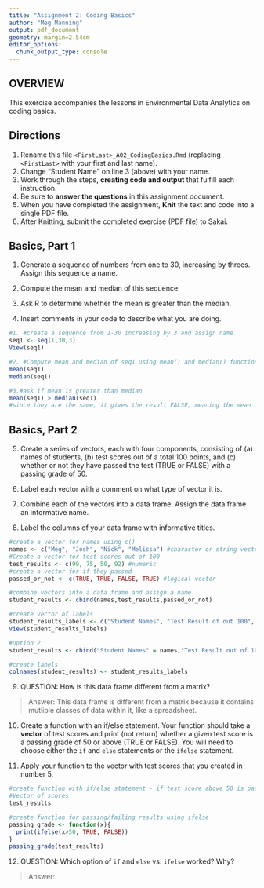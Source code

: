 ```yaml
---
title: "Assignment 2: Coding Basics"
author: "Meg Manning"
output: pdf_document
geometry: margin=2.54cm
editor_options: 
  chunk_output_type: console
---
```


## OVERVIEW

This exercise accompanies the lessons in Environmental Data Analytics on coding basics.

## Directions

1.  Rename this file `<FirstLast>_A02_CodingBasics.Rmd` (replacing `<FirstLast>` with your first and last name).
2.  Change "Student Name" on line 3 (above) with your name.
3.  Work through the steps, **creating code and output** that fulfill each instruction.
4.  Be sure to **answer the questions** in this assignment document.
5.  When you have completed the assignment, **Knit** the text and code into a single PDF file.
6.  After Knitting, submit the completed exercise (PDF file) to Sakai.

## Basics, Part 1

1.  Generate a sequence of numbers from one to 30, increasing by threes. Assign this sequence a name.

2.  Compute the mean and median of this sequence.

3.  Ask R to determine whether the mean is greater than the median.

4.  Insert comments in your code to describe what you are doing.

```r
#1. #create a sequence from 1-30 increasing by 3 and assign name
seq1 <- seq(1,30,3)
View(seq1)

#2. #Compute mean and median of seq1 using mean() and median() functions
mean(seq1)
median(seq1)

#3.#ask if mean is greater than median
mean(seq1) > median(seq1)
#since they are the same, it gives the result FALSE, meaning the mean is not greater than the median
```

## Basics, Part 2

5.  Create a series of vectors, each with four components, consisting of (a) names of students, (b) test scores out of a total 100 points, and (c) whether or not they have passed the test (TRUE or FALSE) with a passing grade of 50.

6.  Label each vector with a comment on what type of vector it is.

7.  Combine each of the vectors into a data frame. Assign the data frame an informative name.

8.  Label the columns of your data frame with informative titles.

```r
#create a vector for names using c()
names <- c("Meg", "Josh", "Nick", "Melissa") #character or string vector
#Create a vector for test scores out of 100
test_results <- c(99, 75, 50, 92) #numeric
#create a vector for if they passed
passed_or_not <- c(TRUE, TRUE, FALSE, TRUE) #logical vector

#combine vectors into a data frame and assign a name
student_results <- cbind(names,test_results,passed_or_not)

#create vector of labels
student_results_labels <- c("Student Names", "Test Result of out 100", "If Student Passed")
View(student_results_labels)

#Option 2
student_results <- cbind("Student Names" = names,"Test Result out of 100" = test_results,"If Student Passed" = passed_or_not)

#create labels 
colnames(student_results) <- student_results_labels

```

9.  QUESTION: How is this data frame different from a matrix?

> Answer: This data frame is different from a matrix because it contains mutliple classes of data within it, like a spreadsheet. 

10. Create a function with an if/else statement. Your function should take a **vector** of test scores and print (not return) whether a given test score is a passing grade of 50 or above (TRUE or FALSE). You will need to choose either the `if` and `else` statements or the `ifelse` statement. 

11. Apply your function to the vector with test scores that you created in number 5.

```r
#create function with if/else statement - if test score above 50 is passing'
#Vector of scores 
test_results

#create function for passing/failing results using ifelse
passing_grade <- function(x){
  print(ifelse(x>50, TRUE, FALSE))
}
passing_grade(test_results)
```

12. QUESTION: Which option of `if` and `else` vs. `ifelse` worked? Why?

> Answer:
